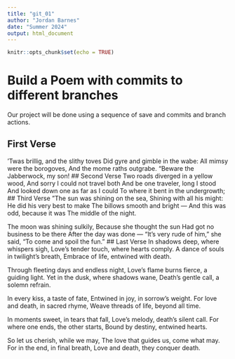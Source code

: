 ```yaml
---
title: "git_01"
author: "Jordan Barnes"
date: "Summer 2024"
output: html_document
---
```


```r
knitr::opts_chunk$set(echo = TRUE)
```
# Build a Poem with commits to different branches
Our project will be done using a sequence of save and commits and branch actions.
<!-- Do not modify or change any text in "!--" bracketed areas such as this --- these are instructions to
you, if you change any of this the git program will notice it and compromise your git merging strategy !-->

## First Verse 
<!--Put the first five lines of a poem by Lewis Carrol in this section!-->
’Twas brillig, and the slithy toves
      Did gyre and gimble in the wabe:
All mimsy were the borogoves,
      And the mome raths outgrabe.
“Beware the Jabberwock, my son!
## Second Verse
<!--Put the first five lines of a poem by Robert Frost here!-->
Two roads diverged in a yellow wood,
And sorry I could not travel both
And be one traveler, long I stood
And looked down one as far as I could
To where it bent in the undergrowth;
## Third Verse
<!--Put the first two verses of The Walrus and the Carpenter here!-->
"The sun was shining on the sea,
      Shining with all his might:
He did his very best to make
      The billows smooth and bright —
And this was odd, because it was
      The middle of the night.

The moon was shining sulkily,
      Because she thought the sun
Had got no business to be there
      After the day was done —
"It's very rude of him," she said,
      "To come and spoil the fun."
## Last Verse
<!--Put a short poem you created using chatGPT of 20 to 30 lines,here!-->
In shadows deep, where whispers sigh,
Love's tender touch, where hearts comply.
A dance of souls in twilight's breath,
Embrace of life, entwined with death.

Through fleeting days and endless night,
Love's flame burns fierce, a guiding light.
Yet in the dusk, where shadows wane,
Death's gentle call, a solemn refrain.

In every kiss, a taste of fate,
Entwined in joy, in sorrow's weight.
For love and death, in sacred rhyme,
Weave threads of life, beyond all time.

In moments sweet, in tears that fall,
Love's melody, death's silent call.
For where one ends, the other starts,
Bound by destiny, entwined hearts.

So let us cherish, while we may,
The love that guides us, come what may.
For in the end, in final breath,
Love and death, they conquer death.
